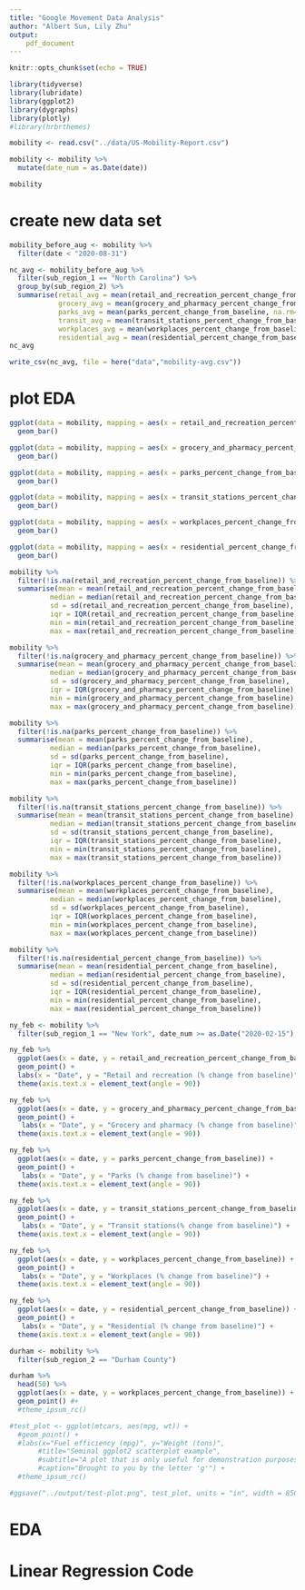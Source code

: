 ```yaml
---
title: "Google Movement Data Analysis"
author: "Albert Sun, Lily Zhu"
output: 
    pdf_document
---
```


```r
knitr::opts_chunk$set(echo = TRUE)
```

```r
library(tidyverse)
library(lubridate)
library(ggplot2)
library(dygraphs)
library(plotly)
#library(hrbrthemes)
```

```r
mobility <- read.csv("../data/US-Mobility-Report.csv")
```

```r
mobility <- mobility %>% 
  mutate(date_num = as.Date(date))

mobility
```

# create new data set

```r
mobility_before_aug <- mobility %>%
  filter(date < "2020-08-31")
```


```r

nc_avg <- mobility_before_aug %>%
  filter(sub_region_1 == "North Carolina") %>%
  group_by(sub_region_2) %>%
  summarise(retail_avg = mean(retail_and_recreation_percent_change_from_baseline, na.rm=TRUE),
            grocery_avg = mean(grocery_and_pharmacy_percent_change_from_baseline, na.rm=TRUE),
            parks_avg = mean(parks_percent_change_from_baseline, na.rm=TRUE),
            transit_avg = mean(transit_stations_percent_change_from_baseline, na.rm=TRUE),
            workplaces_avg = mean(workplaces_percent_change_from_baseline, na.rm=TRUE),
            residential_avg = mean(residential_percent_change_from_baseline, na.rm=TRUE))
nc_avg

write_csv(nc_avg, file = here("data","mobility-avg.csv"))
```

# plot EDA

```r
ggplot(data = mobility, mapping = aes(x = retail_and_recreation_percent_change_from_baseline)) +
  geom_bar()

ggplot(data = mobility, mapping = aes(x = grocery_and_pharmacy_percent_change_from_baseline)) +
  geom_bar()

ggplot(data = mobility, mapping = aes(x = parks_percent_change_from_baseline)) +
  geom_bar()

ggplot(data = mobility, mapping = aes(x = transit_stations_percent_change_from_baseline)) +
  geom_bar()

ggplot(data = mobility, mapping = aes(x = workplaces_percent_change_from_baseline)) +
  geom_bar()

ggplot(data = mobility, mapping = aes(x = residential_percent_change_from_baseline)) +
  geom_bar()
```

```r
mobility %>% 
  filter(!is.na(retail_and_recreation_percent_change_from_baseline)) %>% 
  summarise(mean = mean(retail_and_recreation_percent_change_from_baseline),
          median = median(retail_and_recreation_percent_change_from_baseline),
          sd = sd(retail_and_recreation_percent_change_from_baseline),
          iqr = IQR(retail_and_recreation_percent_change_from_baseline),
          min = min(retail_and_recreation_percent_change_from_baseline),
          max = max(retail_and_recreation_percent_change_from_baseline))
```

```r
mobility %>% 
  filter(!is.na(grocery_and_pharmacy_percent_change_from_baseline)) %>% 
  summarise(mean = mean(grocery_and_pharmacy_percent_change_from_baseline),
          median = median(grocery_and_pharmacy_percent_change_from_baseline),
          sd = sd(grocery_and_pharmacy_percent_change_from_baseline),
          iqr = IQR(grocery_and_pharmacy_percent_change_from_baseline),
          min = min(grocery_and_pharmacy_percent_change_from_baseline),
          max = max(grocery_and_pharmacy_percent_change_from_baseline))
```

```r
mobility %>% 
  filter(!is.na(parks_percent_change_from_baseline)) %>% 
  summarise(mean = mean(parks_percent_change_from_baseline),
          median = median(parks_percent_change_from_baseline),
          sd = sd(parks_percent_change_from_baseline),
          iqr = IQR(parks_percent_change_from_baseline),
          min = min(parks_percent_change_from_baseline),
          max = max(parks_percent_change_from_baseline))
```

```r
mobility %>% 
  filter(!is.na(transit_stations_percent_change_from_baseline)) %>% 
  summarise(mean = mean(transit_stations_percent_change_from_baseline),
          median = median(transit_stations_percent_change_from_baseline),
          sd = sd(transit_stations_percent_change_from_baseline),
          iqr = IQR(transit_stations_percent_change_from_baseline),
          min = min(transit_stations_percent_change_from_baseline),
          max = max(transit_stations_percent_change_from_baseline))
```

```r
mobility %>% 
  filter(!is.na(workplaces_percent_change_from_baseline)) %>% 
  summarise(mean = mean(workplaces_percent_change_from_baseline),
          median = median(workplaces_percent_change_from_baseline),
          sd = sd(workplaces_percent_change_from_baseline),
          iqr = IQR(workplaces_percent_change_from_baseline),
          min = min(workplaces_percent_change_from_baseline),
          max = max(workplaces_percent_change_from_baseline))
```

```r
mobility %>% 
  filter(!is.na(residential_percent_change_from_baseline)) %>% 
  summarise(mean = mean(residential_percent_change_from_baseline),
          median = median(residential_percent_change_from_baseline),
          sd = sd(residential_percent_change_from_baseline),
          iqr = IQR(residential_percent_change_from_baseline),
          min = min(residential_percent_change_from_baseline),
          max = max(residential_percent_change_from_baseline))
```

```r
ny_feb <- mobility %>%
  filter(sub_region_1 == "New York", date_num >= as.Date("2020-02-15"), date_num < as.Date("2020-03-01"))
```

```r
ny_feb %>%
  ggplot(aes(x = date, y = retail_and_recreation_percent_change_from_baseline)) +
  geom_point() + 
  labs(x = "Date", y = "Retail and recreation (% change from baseline)") +
  theme(axis.text.x = element_text(angle = 90))

ny_feb %>%
  ggplot(aes(x = date, y = grocery_and_pharmacy_percent_change_from_baseline)) +
  geom_point() +
   labs(x = "Date", y = "Grocery and pharmacy (% change from baseline)") +
  theme(axis.text.x = element_text(angle = 90))

ny_feb %>%
  ggplot(aes(x = date, y = parks_percent_change_from_baseline)) +
  geom_point() +
   labs(x = "Date", y = "Parks (% change from baseline)") +
  theme(axis.text.x = element_text(angle = 90))

ny_feb %>%
  ggplot(aes(x = date, y = transit_stations_percent_change_from_baseline)) +
  geom_point() +
   labs(x = "Date", y = "Transit stations(% change from baseline)") +
  theme(axis.text.x = element_text(angle = 90))

ny_feb %>%
  ggplot(aes(x = date, y = workplaces_percent_change_from_baseline)) +
  geom_point() +
   labs(x = "Date", y = "Workplaces (% change from baseline)") +
  theme(axis.text.x = element_text(angle = 90))

ny_feb %>%
  ggplot(aes(x = date, y = residential_percent_change_from_baseline)) +
  geom_point() +
   labs(x = "Date", y = "Residential (% change from baseline)") +
  theme(axis.text.x = element_text(angle = 90))
```

```r
durham <- mobility %>%
  filter(sub_region_2 == "Durham County")

durham %>%
  head(50) %>%
  ggplot(aes(x = date, y = workplaces_percent_change_from_baseline)) +
  geom_point() #+
  #theme_ipsum_rc() 
```





```r
#test_plot <- ggplot(mtcars, aes(mpg, wt)) +
  #geom_point() +
  #labs(x="Fuel efficiency (mpg)", y="Weight (tons)",
       #title="Seminal ggplot2 scatterplot example",
       #subtitle="A plot that is only useful for demonstration purposes",
       #caption="Brought to you by the letter 'g'") +
  #theme_ipsum_rc()
```

```r
#ggsave("../output/test-plot.png", test_plot, units = "in", width = 850/100, height = 600/100 )
```

# EDA 


# Linear Regression Code

